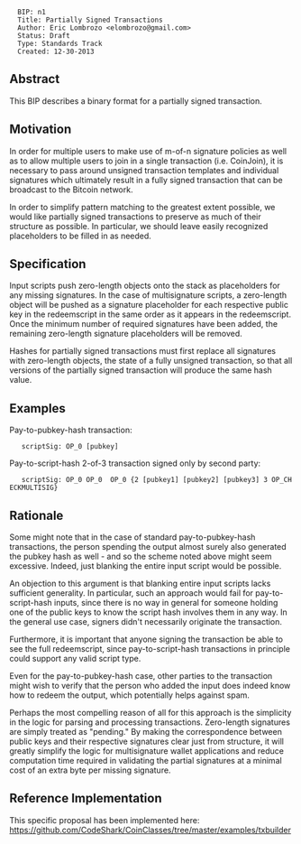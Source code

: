 <pre>
  BIP: n1
  Title: Partially Signed Transactions
  Author: Eric Lombrozo <elombrozo@gmail.com>
  Status: Draft
  Type: Standards Track
  Created: 12-30-2013
</pre>

==Abstract==

This BIP describes a binary format for a partially signed transaction. 

==Motivation==

In order for multiple users to make use of m-of-n signature policies as well as to allow multiple users to join in a single transaction (i.e. CoinJoin), it is necessary to pass around unsigned transaction templates and individual signatures which ultimately result in a fully signed transaction that can be broadcast to the Bitcoin network.

In order to simplify pattern matching to the greatest extent possible, we would like partially signed transactions to preserve as much of their structure as possible. In particular, we should leave easily recognized placeholders to be filled in as needed.

==Specification==

Input scripts push zero-length objects onto the stack as placeholders for any missing signatures. In the case of multisignature scripts, a zero-length object will be pushed as a signature placeholder for each respective public key in the redeemscript in the same order as it appears in the redeemscript. Once the minimum number of required signatures have been added, the remaining zero-length signature placeholders will be removed.

Hashes for partially signed transactions must first replace all signatures with zero-length objects, the state of a fully unsigned transaction, so that all versions of the partially signed transaction will produce the same hash value.

==Examples==

Pay-to-pubkey-hash transaction:
    scriptSig: OP_0 [pubkey]

Pay-to-script-hash 2-of-3 transaction signed only by second party:
    scriptSig: OP_0 OP_0 <sig2> OP_0 {2 [pubkey1] [pubkey2] [pubkey3] 3 OP_CHECKMULTISIG}

==Rationale==

Some might note that in the case of standard pay-to-pubkey-hash transactions, the person spending the output almost surely also generated the pubkey hash as well - and so the scheme noted above might seem excessive. Indeed, just blanking the entire input script would be possible.

An objection to this argument is that blanking entire input scripts lacks sufficient generality. In particular, such an approach would fail for pay-to-script-hash inputs, since there is no way in general for someone holding one of the public keys to know the script hash involves them in any way. In the general use case, signers didn't necessarily originate the transaction.

Furthermore, it is important that anyone signing the transaction be able to see the full redeemscript, since pay-to-script-hash transactions in principle could support any valid script type.

Even for the pay-to-pubkey-hash case, other parties to the transaction might wish to verify that the person who added the input does indeed know how to redeem the output, which potentially helps against spam.

Perhaps the most compelling reason of all for this approach is the simplicity in the logic for parsing and processing transactions. Zero-length signatures are simply treated as "pending." By making the correspondence between public keys and their respective signatures clear just from structure, it will greatly simplify the logic for multisignature wallet applications and reduce computation time required in validating the partial signatures at a minimal cost of an extra byte per missing signature.

==Reference Implementation==

This specific proposal has been implemented here: https://github.com/CodeShark/CoinClasses/tree/master/examples/txbuilder
